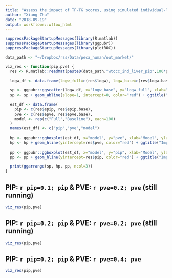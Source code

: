 ```yaml
---
title: "Assess the impact of TF-TG scores, using simulated individual-level data based on WTCCC & Liver-specific network"
author: "Xiang Zhu"
date: "2018-09-19"
output: workflowr::wflow_html
---
```


```r
suppressPackageStartupMessages(library(R.matlab))
suppressPackageStartupMessages(library(ggpubr))
suppressPackageStartupMessages(library(plotROC))

data_path <- "~/Dropbox/rss/Data/peca_human/out_market/"
```

```r
viz_res <- function(pip,pve) {
  res <- R.matlab::readMat(paste0(data_path,"wtccc_ind_liver_pip",100*pip,"pve",100*pve,"_seed644_assess_wt.mat"))
  
  logw_df <- data.frame(logw_full=c(res$logw), logw_base=c(res$logw.base))

  sp <- ggpubr::ggscatter(logw_df, x="logw_base", y="logw_full", xlab="Marginal likelihood of baseline model", ylab="Marginal likelihood of full model")
  sp <- sp + geom_abline(slope=1, intercept=0, color="red") + ggtitle("Impact of TF-TG scores on marginal likelihood")
  
  est_df <- data.frame(
    pip <- c(res$epip, res$epip.base),
    pve <- c(res$epve, res$epve.base),
    model <- rep(c("Full","Baseline"), each=100)
  )
  names(est_df) <- c("pip","pve","model")
  
  hp <- ggpubr::ggboxplot(est_df, x="model", y="pve", xlab="Model", ylab="Estimated PVE") 
  hp <- hp + geom_hline(yintercept=res$pve, color="red") + ggtitle("Impact of TF-TG scores on PVE")
  
  pp <- ggpubr::ggboxplot(est_df, x="model", y="pip", xlab="Model", ylab="Estimated PIP") 
  pp <- pp + geom_hline(yintercept=res$pip, color="red") + ggtitle("Impact of TF-TG scores on PIP")

  print(ggarrange(sp, hp, pp, ncol=3))
}
```

## PIP: `r pip=0.1; pip` & PVE: `r pve=0.2; pve` (still running)

```r
viz_res(pip,pve)
```

## PIP: `r pip=0.2; pip` & PVE: `r pve=0.2; pve` (still running)

```r
viz_res(pip,pve)
```

## PIP: `r pip=0.2; pip` & PVE: `r pve=0.4; pve`

```r
viz_res(pip,pve)
```
